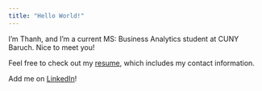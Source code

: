 ```yaml
---
title: "Hello World!"
---
```


I'm Thanh, and I'm a current MS: Business Analytics student at CUNY Baruch. Nice to meet you!

Feel free to check out my [resume](https://drive.google.com/file/d/1ba5zPcFZdCm4GgmqaiM98gWyxw7XdWSy/view?usp=sharing), which includes my contact information. 

Add me on [LinkedIn](https://www.linkedin.com/in/thanht-dao/)!